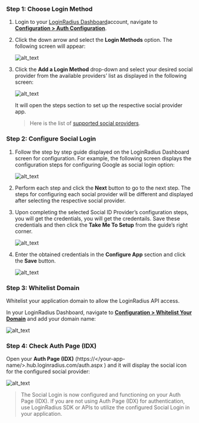 ### Step 1: Choose Login Method 

1. Login to your <a href="https://dashboard.loginradius.com/dashboard" target="_blank">LoginRadius Dashboard</a>account, navigate to **<a href="https://dashboard.loginradius.com/configuration" target="_blank">Configuration > Auth Configuration</a>**.

2. Click the down arrow and select the **Login Methods** option. The following screen will appear:

   ![alt_text](./images/login-method.png "image_tooltip")

3. Click the **Add a Login Method** drop-down and select your desired social provider from the available providers’ list as displayed in the following screen:

   ![alt_text](./images/selectproviders.png "image_tooltip")

   It will open the steps section to set up the respective social provider app. 

   > Here is the list of [supported social providers](#supported-social-providers). 

### Step 2: Configure Social Login 

1. Follow the step by step guide displayed on the LoginRadius Dashboard screen for configuration. For example, the following screen displays the configuration steps for configuring Google as social login option:

   ![alt_text](./images/configsteps.png "image_tooltip")

2. Perform each step and click the **Next** button to go to the next step.
The steps for configuring each social provider will be different and displayed after selecting the respective social provider.


3. Upon completing the selected Social ID Provider’s configuration steps, you will get the credentials, you will get the credentails. Save these credentials and then click the **Take Me To Setup** from the guide’s right corner.

   ![alt_text](./images/takemetosetup.png "image_tooltip")


4. Enter the obtained credentials in the **Configure App** section and click the **Save** button.

   ![alt_text](./images/configuresave.png "image_tooltip")

### Step 3: Whitelist Domain

Whitelist your application domain to allow the LoginRadius API access.

In your LoginRadius Dashboard, navigate to **<a href="https://dashboard.loginradius.com/configuration" target="_blank">Configuration > Whitelist Your Domain</a>** and add your domain name:

![alt_text](../../assets/blog-common/domain-whitelisting.png "image_tooltip")

### Step 4: Check Auth Page (IDX)

Open your **Auth Page (IDX)** (https://</your-app-name/>.hub.loginradius.com/auth.aspx ) and it will display the social icon for the configured social provider:

![alt_text](./images/idxsocial.png "image_tooltip")

> The Social Login is now configured and functioning on your Auth Page (IDX). If you are not using Auth Page (IDX) for authentication, use LoginRadius SDK or APIs to utilize the configured Social Login in your application.
